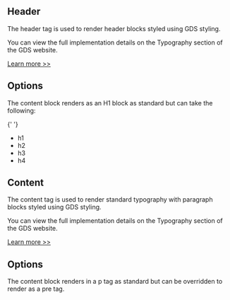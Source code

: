 
<Meta title="Components/Typography/Information" />

<h2>Header</h2>

<p>The header tag is used to render header blocks styled using GDS styling.</p>

<p>
  You can view the full implementation details on the Typography section of the
  GDS website.
</p>
<a
  href="https://design-system.service.gov.uk/styles/typography/"
  target="_blank"
  rel="noreferrer"
>
  Learn more >>
</a>
<h2>Options</h2>

<p>
  The content block renders as an H1 block as standard but can take the
  following:
</p>

{' '}
<ul>
  <li>h1</li>
  <li>h2</li>
  <li>h3</li>
  <li>h4</li>
</ul>

<h2>Content</h2>

<p>
  The content tag is used to render standard typography with paragraph blocks
  styled using GDS styling.
</p>

<p>
  You can view the full implementation details on the Typography section of the
  GDS website.
</p>
<a
  href="https://design-system.service.gov.uk/styles/typography/"
  target="_blank"
  rel="noreferrer"
>
  Learn more >>
</a>

<h2>Options</h2>

<p>
  The content block renders in a p tag as standard but can be overridden to
  render as a pre tag.
</p>
